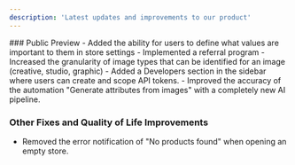 ```yaml
---
description: 'Latest updates and improvements to our product'
---
```


<Update label="November 2024" description="v0.8.0">
### Public Preview
- Added the ability for users to define what values are important to them in store settings
- Implemented a referral program
- Increased the granularity of image types that can be identified for an image (creative, studio, graphic)
- Added a Developers section in the sidebar where users can create and scope API tokens.
- Improved the accuracy of the automation "Generate attributes from images" with a completely new AI pipeline.

### Other Fixes and Quality of Life Improvements
- Removed the error notification of "No products found" when opening an empty store.
</Update>
